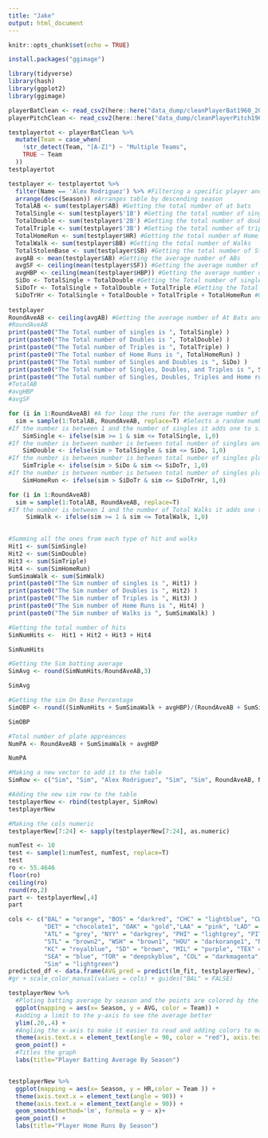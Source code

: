 ```yaml
---
title: "Jake"
output: html_document
---
```


```r
knitr::opts_chunk$set(echo = TRUE)
```

```r
install.packages("ggimage")
```


```r
library(tidyverse)
library(hash)
library(ggplot2)
library(ggimage)
```


```r
playerBatClean <- read_csv2(here::here("data_dump/cleanPlayerBat1960_2020"))
playerPitchClean <- read_csv2(here::here("data_dump/cleanPlayerPitch1960_2020"))
```
```r
testplayertot <- playerBatClean %>% 
  mutate(Team = case_when(
    !str_detect(Team, "[A-Z]") ~ "Multiple Teams",
    TRUE ~ Team
  ))
testplayertot

```



```r
testplayer <- testplayertot %>% 
  filter(Name == 'Alex Rodriguez') %>% #Filtering a specific player and can change it through shiny select
  arrange(desc(Season)) #Arranges table by descending season
  TotalAB <- sum(testplayer$AB) #Getting the total number of at bats
  TotalSingle <- sum(testplayer$'1B') #Getting the total number of singles
  TotalDouble <- sum(testplayer$'2B') #Getting the total number of doubles
  TotalTriple <- sum(testplayer$'3B') #Getting the total number of triples
  TotalHomeRun <- sum(testplayer$HR) #Getting the total number of Home Runs
  TotalWalk <- sum(testplayer$BB) #Getting the total number of Walks
  TotalStolenBase <- sum(testplayer$SB) #Getting the total number of Stolen bases
  avgAB <- mean(testplayer$AB) #Getting the average number of ABs
  avgSF <- ceiling(mean(testplayer$SF)) #Getting the average number of sacrifice flies
  avgHBP <- ceiling(mean(testplayer$HBP)) #Getting the average number of Hit By Pitches
  SiDo <- TotalSingle + TotalDouble #Getting the Total number of singles and Doubles 
  SiDoTr <- TotalSingle + TotalDouble + TotalTriple #Getting the Total number of singles and Doubles  and triples
  SiDoTrHr <- TotalSingle + TotalDouble + TotalTriple + TotalHomeRun #Getting the Total number of singles and Doubles and triples and home runs
  
testplayer
RoundAveAB <- ceiling(avgAB) #Getting the average number of At Bats and rounding it to a whole number 
#RoundAveAB
print(paste0("The Total number of singles is ", TotalSingle) )
print(paste0("The Total number of Doubles is ", TotalDouble) )
print(paste0("The Total number of Triples is ", TotalTriple) )
print(paste0("The Total number of Home Runs is ", TotalHomeRun) )
print(paste0("The Total number of Singles and Doubles is ", SiDo) )
print(paste0("The Total number of Singles, Doubles, and Triples is ", SiDoTr) )
print(paste0("The Total number of Singles, Doubles, Triples and Home runs is ", SiDoTrHr) )
#TotalAB
#avgHBP
#avgSF
```



```r

for (i in 1:RoundAveAB) #A for loop the runs for the average number of at bats for a player
  sim = sample(1:TotalAB, RoundAveAB, replace=T) #Selects a random number from 1 to the total number at bats of a player
#If the number is between 1 and the number of singles it adds one to simsingle
    SimSingle <- ifelse(sim >= 1 & sim <= TotalSingle, 1,0) 
#If the number is between number is between total number of singles and the number of singles plus doubles it adds one to simDouble
    SimDouble <- ifelse(sim > TotalSingle & sim <= SiDo, 1,0)
#If the number is between number is between total number of singles plus doubles plus the number of singles plus doubles plus triples it adds one to simTriples
    SimTriple <- ifelse(sim > SiDo & sim <= SiDoTr, 1,0)
#If the number is between number is between total number of singles plus doubles plus Triples and the number of singles plus doubles plus triples plus Home Runs it adds one to simHomeRuns
    SimHomeRun <- ifelse(sim > SiDoTr & sim <= SiDoTrHr, 1,0)

for (i in 1:RoundAveAB)
  sim = sample(1:TotalAB, RoundAveAB, replace=T)  
#If the number is between 1 and the number of Total Walks it adds one to simwalk
     SimWalk <- ifelse(sim >= 1 & sim <= TotalWalk, 1,0)
        
```

```r
#Summing all the ones from each type of hit and walks
Hit1 <- sum(SimSingle)
Hit2 <- sum(SimDouble)
Hit3 <- sum(SimTriple)
Hit4 <- sum(SimHomeRun)
SumSimaWalk <- sum(SimWalk)
print(paste0("The Sim number of singles is ", Hit1) )
print(paste0("The Sim number of Doubles is ", Hit2) )
print(paste0("The Sim number of Triples is ", Hit3) )
print(paste0("The Sim number of Home Runs is ", Hit4) )
print(paste0("The Sim number of Walks is ", SumSimaWalk) )

#Getting the total number of hits 
SimNumHits <-  Hit1 + Hit2 + Hit3 + Hit4

SimNumHits

#Getting the Sim batting average
SimAvg <- round(SimNumHits/RoundAveAB,3)

SimAvg

#Getting the sim On Base Percentage
SimOBP <- round((SimNumHits + SumSimaWalk + avgHBP)/(RoundAveAB + SumSimaWalk + avgHBP + avgSF),3)

SimOBP

#Total number of plate appreances
NumPA <- RoundAveAB + SumSimaWalk + avgHBP

NumPA
```


```r
#Making a new vector to add it to the table
SimRow <- c("Sim", "Sim", "Alex Rodriguez", "Sim", "Sim", RoundAveAB, NumPA, SimNumHits, Hit1, Hit2, Hit3, Hit4, "Sim", "Sim", SumSimaWalk, "Sim", "Sim", avgHBP, avgSF, "Sim", "Sim", "Sim", "Sim", SimAvg)
```

```r
#Adding the new sim row to the table
testplayerNew <- rbind(testplayer, SimRow) 
testplayerNew
```
```r
#Making the cols numeric
testplayerNew[7:24] <- sapply(testplayerNew[7:24], as.numeric)

```


```r
numTest <- 10
test <- sample(1:numTest, numTest, replace=T)
test
ro <- 55.4646
floor(ro)
ceiling(ro)
round(ro,2)
part <- testplayerNew[,4]
part
```


```r
cols <- c("BAL" = "orange", "BOS" = "darkred", "CHC" = "lightblue", "CWS" = "black", "CIN" = "red", "CLE" = "firebrick",
          "DET" = "chocolate1", "OAK" = "gold","LAA" = "pink", "LAD" = "darkblue", "MIN" = "navy blue", 
          "ATL" = "grey", "NYY" = "darkgrey", "PHI" = "lightgrey", "PIT" = "yellow", "SF" = "darkorange", 
          "STL" = "brown2", "WSH" = "brown1", "HOU" = "darkorange1", "NYM" = "Cyan", 
          "KC" = "royalblue", "SD" = "brown", "MIL" = "purple", "TEX" = "skyblue",
          "SEA" = "blue", "TOR" = "deepskyblue", "COL" = "darkmagenta", "MIA" = "Green", "ARI" = "firebrick3", "TB" = "lightyellow", 
          "Sim" = "lightgreen")
predicted_df <- data.frame(AVG_pred = predict(lm_fit, testplayerNew), Team=testplayerNew$Team)
#gr + scale_color_manual(values = cols) + guides("BAL" = FALSE)
```



```r
testplayerNew %>%
  #Ploting batting average by season and the points are colored by the team they played for
  ggplot(mapping = aes(x= Season, y = AVG, color = Team)) +  
  #adding a limit to the y-axis to see the average better
  ylim(.20,.4) +
  #Angling the x-axis to make it easier to read and adding colors to make it stand out 
  theme(axis.text.x = element_text(angle = 90, color = "red"), axis.text.y = element_text(size = 10, color = "blue"),panel.grid.major = element_line(colour = "grey")) +
  geom_point() +
  #Titles the graph
  labs(title="Player Batting Average By Season")


testplayerNew %>%
  ggplot(mapping = aes(x= Season, y = HR,color = Team )) +  
  theme(axis.text.x = element_text(angle = 90)) +
  theme(axis.text.x = element_text(angle = 90)) +
  geom_smooth(method='lm', formula = y ~ x)+
  geom_point() +
  labs(title="Player Home Runs By Season")

```




